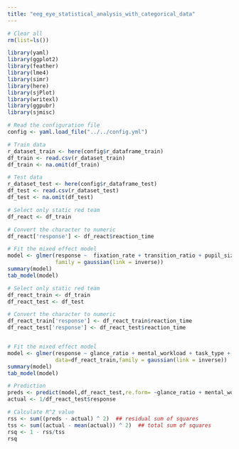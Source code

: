 ```yaml
---
title: "eeg_eye_statistical_analysis_with_categorical_data"
---
```

```r

# Clear all
rm(list=ls())

library(yaml)
library(ggplot2)
library(feather)
library(lme4)
library(simr)
library(here)
library(sjPlot)
library(writexl)
library(ggpubr)
library(sjmisc)

# Read the configuration file
config <- yaml.load_file("../../config.yml")

# Train data
r_dataset_train <- here(config$r_dataframe_train)
df_train <- read.csv(r_dataset_train)
df_train <- na.omit(df_train)

# Test data
r_dataset_test <- here(config$r_dataframe_test)
df_test <- read.csv(r_dataset_test)
df_test <- na.omit(df_test)
```


```r
# Select only static red team
df_react <- df_train

# Convert the character to numeric 
df_react['response'] <- df_react$reaction_time

# Fit the mixed effect model
model <- glmer(response ~  fixation_rate + transition_ratio + pupil_size + glance_ratio + mental_workload + high_engagement + distraction + task_type + (1 |performance_level),data = df_react,
               family = gaussian(link = inverse))
summary(model)
tab_model(model)
```


```r
# Select only static red team
df_react_train <- df_train
df_react_test <- df_test

# Convert the character to numeric 
df_react_train['response'] <- df_react_train$reaction_time
df_react_test['response'] <- df_react_test$reaction_time


# Fit the mixed effect model
model <- glmer(response ~ glance_ratio + mental_workload + task_type + (1 |performance_level),
               data=df_react_train,family = gaussian(link = inverse))
summary(model)
tab_model(model)

# Prediction
preds <- predict(model,df_react_test,re.form= ~glance_ratio + mental_workload + task_type + (1 |performance_level))
actual <- 1/df_react_test$response

# Calculate R^2 value
rss <- sum((preds - actual) ^ 2)  ## residual sum of squares
tss <- sum((actual - mean(actual)) ^ 2)  ## total sum of squares
rsq <- 1 - rss/tss
rsq
```

